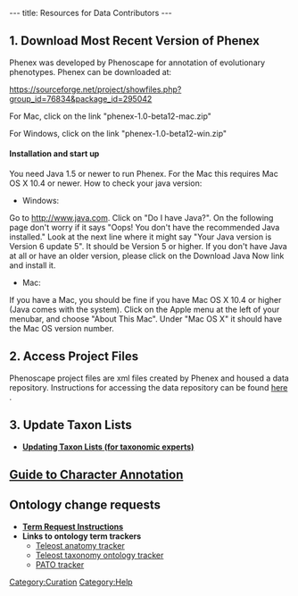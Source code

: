 ---
title: Resources for Data Contributors
---

==1. Download Most Recent Version of Phenex==

Phenex was developed by Phenoscape for annotation of evolutionary phenotypes.  Phenex can be downloaded at:

https://sourceforge.net/project/showfiles.php?group_id=76834&package_id=295042

For Mac, click on the link "phenex-1.0-beta12-mac.zip"

For Windows, click on the link "phenex-1.0-beta12-win.zip"

====Installation and start up====

You need Java 1.5 or newer to run Phenex.  For the Mac this requires Mac OS X 10.4 or newer. How to check your java version:

* Windows:
Go to http://www.java.com.  Click on "Do I have Java?".  On the following page don't worry if it says "Oops!  You don't have the recommended Java installed."  Look at the next line where it might say "Your Java version is Version 6 update 5".  It should be Version 5 or higher.  If you don't have Java at all or have an older version, please click on the Download Java Now link and install it.

* Mac:
If you have a Mac, you should be fine if you have Mac OS X 10.4 or higher (Java comes with the system).  Click on the Apple menu at the left of your menubar, and choose "About This Mac".  Under "Mac OS X" it should have the Mac OS version number.



==2. Access Project Files==

Phenoscape project files are xml files created by Phenex and housed a data repository.  Instructions for accessing the data repository can be found [[Data Repository Access Instructions | here ]].

==3. Update Taxon Lists==

*'''[[Update Taxon Lists|Updating Taxon Lists (for taxonomic experts)]]'''

==[[Guide to Character Annotation]]==

==Ontology change requests==
*'''[[Term_Requests | Term Request Instructions]]'''
*'''Links to ontology term trackers'''
** [http://sourceforge.net/tracker/?group_id=76834&atid=994764 Teleost anatomy tracker]
** [http://sourceforge.net/tracker/?atid=1046550&group_id=76834 Teleost taxonomy ontology tracker]
** [http://sourceforge.net/tracker/?group_id=76834&atid=595654 PATO tracker]

[[Category:Curation]]
[[Category:Help]]